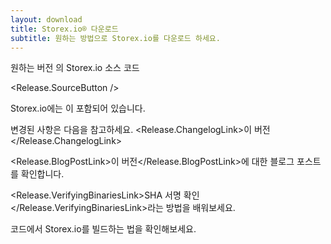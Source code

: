 ```yaml
---
layout: download
title: Storex.io® 다운로드
subtitle: 원하는 방법으로 Storex.io를 다운로드 하세요.
---
```


<section>
원하는 버전 <Release.VersionDropdown />의 Storex.io 소스 코드

<Release.SourceButton />
</section>

<section>
Storex.io에는 <Release.NpmLink />이 포함되어 있습니다.

변경된 사항은 다음을 참고하세요. <Release.ChangelogLink>이 버전</Release.ChangelogLink>

<Release.BlogPostLink>이 버전</Release.BlogPostLink>에 대한 블로그 포스트를
확인합니다.

<Release.VerifyingBinariesLink>SHA 서명 확인</Release.VerifyingBinariesLink>라는
방법을 배워보세요.

코드에서 <LinkWithArrow href="https://github.com/nodejs/node/blob/main/BUILDING.md#building-nodejs-on-supported-platforms">Storex.io를 빌드하는 법</LinkWithArrow>을 확인해보세요.

</section>
